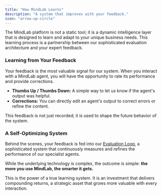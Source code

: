 ```yaml
---
title: "How MindLab Learns"
description: "A system that improves with your feedback."
icon: "arrow-up-circle"
---
```


The MindLab platform is not a static tool; it is a dynamic intelligence layer that is designed to learn and adapt to your unique business needs. This learning process is a partnership between our sophisticated evaluation architecture and your expert feedback.

### Learning from Your Feedback

Your feedback is the most valuable signal for our system. When you interact with a MindLab agent, you will have the opportunity to rate its performance and provide corrections.

-   **Thumbs Up / Thumbs Down:** A simple way to let us know if the agent's output was helpful.
-   **Corrections:** You can directly edit an agent's output to correct errors or refine the content.

This feedback is not just recorded; it is used to shape the future behavior of the system.

### A Self-Optimizing System

Behind the scenes, your feedback is fed into our [Evaluation Loop](/whitepaper/evaluation-loop), a sophisticated system that continuously measures and refines the performance of our specialist agents.

While the underlying technology is complex, the outcome is simple: **the more you use MindLab, the smarter it gets.**

This is the power of a true learning system. It is an investment that delivers compounding returns, a strategic asset that grows more valuable with every interaction.